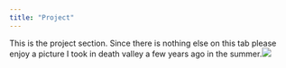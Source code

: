 ```yaml
---
title: "Project"
---
```


This is the project section. Since there is nothing else on this tab please enjoy a picture I took in death valley a few years ago in the summer.![](Milkyway death Valley 1.jpg)
